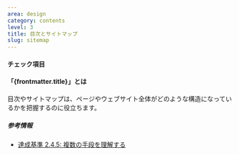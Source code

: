 ```yaml
---
area: design
category: contents
level: 3
title: 目次とサイトマップ
slug: sitemap
---
```



#### チェック項目

<Checkpoint title="必要に応じて目次とサイトマップを提供する" />

#### 「{frontmatter.title}」とは

目次やサイトマップは、ページやウェブサイト全体がどのような構造になっているかを把握するのに役立ちます。

##### 参考情報

- [達成基準 2.4.5: 複数の手段を理解する](https://waic.jp/docs/WCAG21/Understanding/multiple-ways.html)
